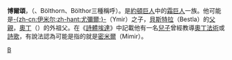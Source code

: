 {{Unreferenced|time=2020-10-30T10:51:51+00:00}}
'''博爾頌'''，（{{lang|en|Bolthorn}}、Bölthorn、Bölthor三種稱呼）。是[[約頓巨人|約頓巨人]]中的[[霜巨人|霜巨人]]一族。他可能是[[尤彌爾|-{zh-cn:伊米尔;zh-hant:尤彌爾;}-]]（Ymir）之子，[[貝斯特拉|貝斯特拉]]（Bestla）的[[父親|父親]]，[[奧丁|奧丁]]（{{lang|en|Odin}}）的外祖父。在《[[詩體埃達|詩體埃達]]》中記載他有一名[[兒子|兒子]]曾經教導[[奧丁|奧丁]][[法術|法術]]或[[詩歌|詩歌]]，有說法認為可能是指的就是[[密米爾|密米爾]]（Mimir）。

{{北歐神話}}
{{北歐神話小作品}}
[[Category:北歐巨人|B]]